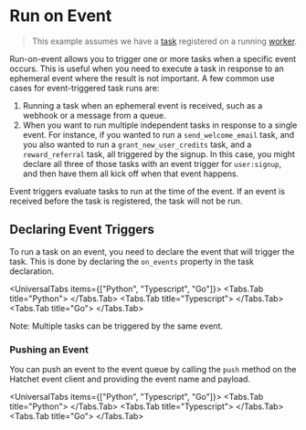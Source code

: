 
# Run on Event

> This example assumes we have a [task](./your-first-task.mdx) registered on a running [worker](./workers.mdx).

Run-on-event allows you to trigger one or more tasks when a specific event occurs. This is useful when you need to execute a task in response to an ephemeral event where the result is not important. A few common use cases for event-triggered task runs are:

1. Running a task when an ephemeral event is received, such as a webhook or a message from a queue.
2. When you want to run multiple independent tasks in response to a single event. For instance, if you wanted to run a `send_welcome_email` task, and you also wanted to run a `grant_new_user_credits` task, and a `reward_referral` task, all triggered by the signup. In this case, you might declare all three of those tasks with an event trigger for `user:signup`, and then have them all kick off when that event happens.

<Callout type="info">
  Event triggers evaluate tasks to run at the time of the event. If an event is
  received before the task is registered, the task will not be run.
</Callout>

## Declaring Event Triggers

To run a task on an event, you need to declare the event that will trigger the task. This is done by declaring the `on_events` property in the task declaration.

<UniversalTabs items={["Python", "Typescript", "Go"]}>
  <Tabs.Tab title="Python">
    <Snippet src={snips.python.events.worker.event_trigger} />
  </Tabs.Tab>
  <Tabs.Tab title="Typescript">
    <Snippet src={snips.typescript.on_event.workflow.run_workflow_on_event} />
  </Tabs.Tab>
  <Tabs.Tab title="Go">
    <Snippet src={snips.go.workflows.on_event.run_workflow_on_event} />
  </Tabs.Tab>
</UniversalTabs>

<Callout type="info">
  Note: Multiple tasks can be triggered by the same event.
</Callout>

### Pushing an Event

You can push an event to the event queue by calling the `push` method on the Hatchet event client and providing the event name and payload.

<UniversalTabs items={["Python", "Typescript", "Go"]}>
  <Tabs.Tab title="Python">
    <Snippet src={snips.python.events.event.event_trigger} />
  </Tabs.Tab>
  <Tabs.Tab title="Typescript">
    <Snippet src={snips.typescript.on_event.event.pushing_an_event} />
  </Tabs.Tab>
  <Tabs.Tab title="Go">
    <Snippet src={snips.go.run.event.pushing_an_event} />
  </Tabs.Tab>
</UniversalTabs>
